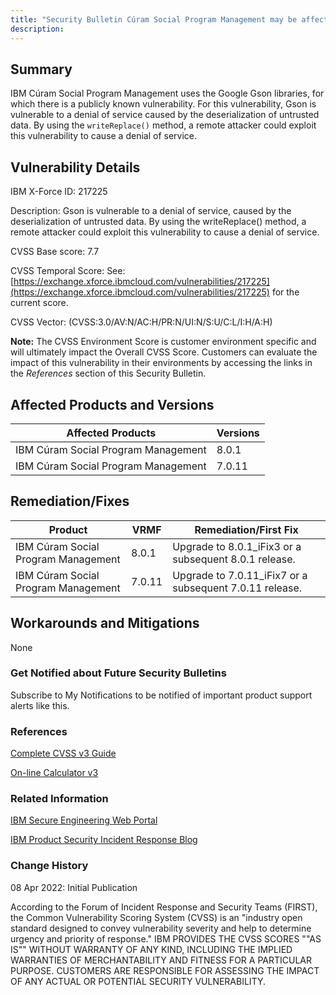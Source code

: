 ```yaml
---
title: "Security Bulletin Cúram Social Program Management may be affected by Denial of Service vulnerability in Google Gson (217225)"
description: 
---
```


## Summary

IBM Cúram Social Program Management uses the Google Gson libraries, for which there is a publicly known vulnerability.
For this vulnerability, Gson is vulnerable to a denial of service caused by the deserialization of untrusted data. By using the `writeReplace()` method, a remote attacker could exploit this vulnerability to cause a denial of service.

## Vulnerability Details

IBM X-Force ID:   217225

Description:   Gson is vulnerable to a denial of service, caused by the deserialization of untrusted data.
By using the writeReplace() method, a remote attacker could exploit this vulnerability to cause a denial of service.

CVSS Base score: 7.7

CVSS Temporal Score: See: [https://exchange.xforce.ibmcloud.com/vulnerabilities/217225](https://exchange.xforce.ibmcloud.com/vulnerabilities/217225) for the current score.

CVSS Vector: (CVSS:3.0/AV:N/AC:H/PR:N/UI:N/S:U/C:L/I:H/A:H)

**Note:** The CVSS Environment Score is customer environment specific and will ultimately impact the Overall CVSS Score.
Customers can evaluate the impact of this vulnerability in their environments by accessing the links in the _References_ section of this Security Bulletin.

## Affected Products and Versions

|Affected Products|Versions|
|-----------------|---------|
|IBM Cúram Social Program Management|8.0.1|
|IBM Cúram Social Program Management|7.0.11|

## Remediation/Fixes

|Product|VRMF|Remediation/First Fix|
|-------|----|---------------------|
|IBM Cúram Social Program Management|8.0.1|Upgrade to 8.0.1_iFix3 or a subsequent 8.0.1 release.|
|IBM Cúram Social Program Management|7.0.11|Upgrade to 7.0.11_iFix7 or a subsequent 7.0.11 release.|

## Workarounds and Mitigations

None

### Get Notified about Future Security Bulletins

Subscribe to My Notifications to be notified of important product support alerts like this.

### References

[Complete CVSS v3 Guide](http://www.first.org/cvss/user-guide)

[On-line Calculator v3](http://www.first.org/cvss/calculator/3.0)

### Related Information

[IBM Secure Engineering Web Portal](http://www.ibm.com/security/secure-engineering/bulletins.html)

[IBM Product Security Incident Response Blog](http://www.ibm.com/blogs/psirt)

### Change History

08 Apr 2022: Initial Publication

According to the Forum of Incident Response and Security Teams (FIRST), the Common Vulnerability Scoring System (CVSS) is an "industry open standard designed to convey vulnerability severity and help to determine urgency and priority of response." IBM PROVIDES THE CVSS SCORES ""AS IS"" WITHOUT WARRANTY OF ANY KIND, INCLUDING THE IMPLIED WARRANTIES OF MERCHANTABILITY AND FITNESS FOR A PARTICULAR PURPOSE. CUSTOMERS ARE RESPONSIBLE FOR ASSESSING THE IMPACT OF ANY ACTUAL OR POTENTIAL SECURITY VULNERABILITY.
